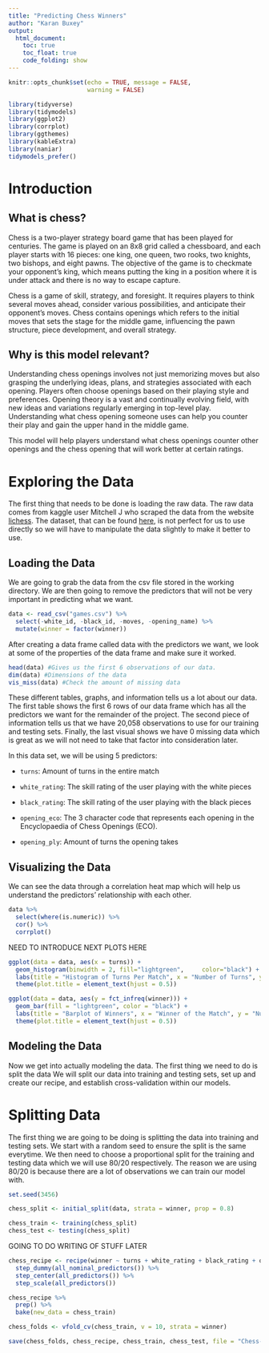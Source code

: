 ---
title: "Predicting Chess Winners"
author: "Karan Buxey"
output:
  html_document:
    toc: true
    toc_float: true
    code_folding: show
---

```{r setup, include=FALSE}
knitr::opts_chunk$set(echo = TRUE, message = FALSE,
                      warning = FALSE)

library(tidyverse)
library(tidymodels)
library(ggplot2)
library(corrplot)
library(ggthemes)
library(kableExtra)
library(naniar)
tidymodels_prefer()
```

# Introduction

## What is chess?

Chess is a two-player strategy board game that has been played for centuries. The game is played on an 8x8 grid called a chessboard, and each player starts with 16 pieces: one king, one queen, two rooks, two knights, two bishops, and eight pawns. The objective of the game is to checkmate your opponent's king, which means putting the king in a position where it is under attack and there is no way to escape capture.

Chess is a game of skill, strategy, and foresight. It requires players to think several moves ahead, consider various possibilities, and anticipate their opponent's moves. Chess contains openings which refers to the initial moves that sets the stage for the middle game, influencing the pawn structure, piece development, and overall strategy.

## Why is this model relevant?

Understanding chess openings involves not just memorizing moves but also grasping the underlying ideas, plans, and strategies associated with each opening. Players often choose openings based on their playing style and preferences. Opening theory is a vast and continually evolving field, with new ideas and variations regularly emerging in top-level play. Understanding what chess opening someone uses can help you counter their play and gain the upper hand in the middle game.

This model will help players understand what chess openings counter other openings and the chess opening that will work better at certain ratings.

# Exploring the Data

The first thing that needs to be done is loading the raw data. The raw data comes from kaggle user Mitchell J who scraped the data from the website [lichess](https://lichess.org/). The dataset, that can be found [here](https://www.kaggle.com/datasets/datasnaek/chess), is not perfect for us to use directly so we will have to manipulate the data slightly to make it better to use.

## Loading the Data

We are going to grab the data from the csv file stored in the working directory. We are then going to remove the predictors that will not be very important in predicting what we want.

```{r}
data <- read_csv("games.csv") %>% 
  select(-white_id, -black_id, -moves, -opening_name) %>% 
  mutate(winner = factor(winner))
```

After creating a data frame called data with the predictors we want, we look at some of the properties of the data frame and make sure it worked.

```{r}
head(data) #Gives us the first 6 observations of our data.
dim(data) #Dimensions of the data
vis_miss(data) #Check the amount of missing data
```

These different tables, graphs, and information tells us a lot about our data. The first table shows the first 6 rows of our data frame which has all the predictors we want for the remainder of the project. The second piece of information tells us that we have 20,058 observations to use for our training and testing sets. Finally, the last visual shows we have 0 missing data which is great as we will not need to take that factor into consideration later. 

In this data set, we will be using 5 predictors:

-   `turns`: Amount of turns in the entire match

-   `white_rating`: The skill rating of the user playing with the white pieces

-   `black_rating`: The skill rating of the user playing with the black pieces

-   `opening_eco`: The 3 character code that represents each opening in the Encyclopaedia of Chess Openings (ECO). 

-   `opening_ply`: Amount of turns the opening takes

## Visualizing the Data

We can see the data through a correlation heat map which will help us understand the predictors' relationship with each other.

```{r}
data %>%
  select(where(is.numeric)) %>%
  cor() %>%
  corrplot()
```
NEED TO INTRODUCE NEXT PLOTS HERE

```{r}
ggplot(data = data, aes(x = turns)) + 
  geom_histogram(binwidth = 2, fill="lightgreen",     color="black") + 
  labs(title = "Histogram of Turns Per Match", x = "Number of Turns", y = "Frequency") +
  theme(plot.title = element_text(hjust = 0.5))

ggplot(data = data, aes(y = fct_infreq(winner))) + 
  geom_bar(fill = "lightgreen", color = "black") + 
  labs(title = "Barplot of Winners", x = "Winner of the Match", y = "Number of Wins") + 
  theme(plot.title = element_text(hjust = 0.5))
```


## Modeling the Data

Now we get into actually modeling the data. The first thing we need to do is split the data We will split our data into training and testing sets, set up and create our recipe, and establish cross-validation within our models.

# Splitting Data

The first thing we are going to be doing is splitting the data into training and testing sets. We start with a random seed to ensure the split is the same everytime. We then need to choose a proportional split for the training and testing data which we will use 80/20 respectively. The reason we are using 80/20 is because there are a lot of observations we can train our model with.  

```{r}
set.seed(3456)

chess_split <- initial_split(data, strata = winner, prop = 0.8)

chess_train <- training(chess_split)
chess_test <- testing(chess_split)
```
GOING TO DO WRITING OF STUFF LATER

```{r}
chess_recipe <- recipe(winner ~ turns + white_rating + black_rating + opening_eco + opening_ply, chess_train) %>%
  step_dummy(all_nominal_predictors()) %>%
  step_center(all_predictors()) %>% 
  step_scale(all_predictors())

chess_recipe %>% 
  prep() %>% 
  bake(new_data = chess_train)
```

```{r}
chess_folds <- vfold_cv(chess_train, v = 10, strata = winner)
```

```{r}
save(chess_folds, chess_recipe, chess_train, chess_test, file = "Chess-Model.rda")
```





